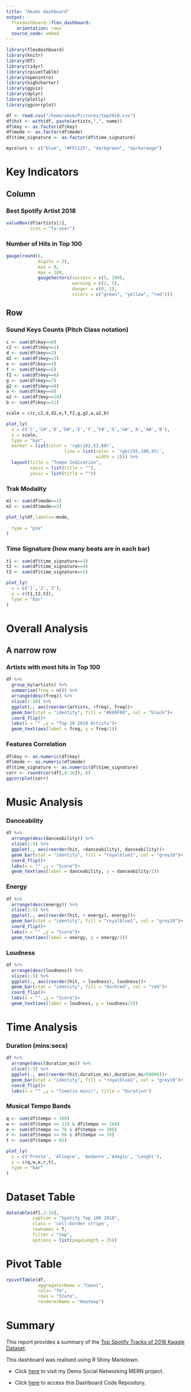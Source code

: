 ```yaml
---
title: "Akums dashboard"
output: 
  flexdashboard::flex_dashboard:
    orientation: rows
  source_code: embed
---
```


```r
library(flexdashboard)
library(knitr)
library(DT)
library(tidyr)
library(rpivotTable)
library(openintro)
library(highcharter)
library(ggvis)
library(dplyr)
library(plotly)
library(ggcorrplot)


```
```r
df <- read.csv("/home/akum/Pictures/top2018.csv")
df$hit <- with(df, paste(artists,",", name))
df$key <- as.factor(df$key)
df$mode <- as.factor(df$mode)
df$time_signature <- as.factor(df$time_signature)
```

```r
mycolors <- c("blue", "#FFC125", "darkgreen", "darkorange")
```
 
Key Indicators
=====================================
Column {data-width=650}
-------------------------------------

### Best Spotify Artist 2018

```r
valueBox(df$artists[3],
         icon = "fa-user")
```

### **Number of Hits in Top 100**

```r
gauge(round(6,
            digits = 2),
            min = 0,
            max = 100,
            gaugeSectors(success = c(5, 100),
                         warning = c(2, 5),
                         danger = c(0, 2),
                         colors = c("green", "yellow", "red")))
```


Row
-------------------------------

### Sound Keys Counts (Pitch Class notation)

```r
c <- sum(df$key==0)
c2 <- sum(df$key==1)
d <- sum(df$key==2)
d2 <- sum(df$key==3)
e <- sum(df$key==4)
f <- sum(df$key==5)
f2 <- sum(df$key==6)
g <- sum(df$key==7)
g2 <- sum(df$key==8)
a <- sum(df$key==9)
a2 <- sum(df$key==10)
b <- sum(df$key==11)

scale = c(c,c2,d,d2,e,f,f2,g,g2,a,a2,b)

plot_ly(
  x = c('C','C#','D','D#','E','F','F#','G','G#','A','A#','B'),
  y = scale,
  type = "bar",
  marker = list(color = 'rgb(102,51,60)',
                      line = list(color = 'rgb(255,100,45)',
                                  width = 1))) %>%
  layout(title = "Tempo Indication",
         xaxis = list(title = ""),
         yaxis = list(title = ""))


```

### Trak Modality

```r
m1 <- sum(df$mode==1)
m2 <- sum(df$mode==2)

plot_ly(df,labels=~mode,
  
  type = "pie"
)
```

### Time Signature (how many beats are in each bar)

```r
t1 <- sum(df$time_signature==3)
t2 <- sum(df$time_signature==4)
t3 <- sum(df$time_signature==5)

plot_ly(
  x = c('1','2','3'),
  y = c(t1,t2,t3),
  type = "bar"
)
```

Overall Analysis
========================================
A narrow row {data-width=350}
--------------------------------
### Artists with most hits in Top 100

```r
df %>%
  group_by(artists) %>%
  summarise(freq = n()) %>%
  arrange(desc(freq)) %>%
  slice(1:10) %>%
  ggplot(., aes(reorder(artists, +freq), freq))+
  geom_bar(stat = "identity", fill = "#E69F00", col = "black")+
  coord_flip()+
  labs(x = "" ,y = "Top 10 2018 Artists")+
  geom_text(aes(label = freq, y = freq/2))
```

### Features Correlation


```r
df$key <- as.numeric(df$key)
df$mode <- as.numeric(df$mode)
df$time_signature <- as.numeric(df$time_signature)
corr <- round(cor(df[,4:16]), 8)
ggcorrplot(corr)
```

Music Analysis
========================================

### Danceability

```r
df %>%
  arrange(desc(danceability)) %>%
  slice(1:5) %>%
  ggplot(., aes(reorder(hit, +danceability), danceability))+
  geom_bar(stat = "identity", fill = "royalblue1", col = "grey10")+
  coord_flip()+
  labs(x = "" ,y = "Score")+
  geom_text(aes(label = danceability, y = danceability/2))
```

### Energy

```r
df %>%
  arrange(desc(energy)) %>%
  slice(1:5) %>%
  ggplot(., aes(reorder(hit, + energy), energy))+
  geom_bar(stat = "identity", fill = "royalblue1", col = "grey10")+
  coord_flip()+
  labs(x = "" ,y = "Score")+
  geom_text(aes(label = energy, y = energy/2))
```

### Loudness

```r
df %>%
  arrange(desc(loudness)) %>%
  slice(1:5) %>%
  ggplot(., aes(reorder(hit, + loudness), loudness))+
  geom_bar(stat = "identity", fill = "darkred", col = "red")+
  coord_flip()+
  labs(x = "" ,y = "Score")+
  geom_text(aes(label = loudness, y = loudness/2))
```

Time Analysis
========================================

### Duration (mins:secs)


```r
df %>%
  arrange(desc(duration_ms)) %>%
  slice(1:5) %>%
  ggplot(., aes(reorder(hit,duration_ms),duration_ms/60000))+
  geom_bar(stat = "identity", fill = "royalblue1", col = "grey10")+
  coord_flip()+
  labs(x = "" ,y = "Time(in mins)", title = "Duration")

```

### Musical Tempo Bands 

```r
q <- sum(df$tempo > 168)
w <- sum(df$tempo >= 110 & df$tempo <= 168)
e <- sum(df$tempo >= 76 & df$tempo <= 108)
r <- sum(df$tempo >= 66 & df$tempo <= 76)
t <- sum(df$tempo < 65)

plot_ly(
  x = c('Presto', 'Allegro', 'Andante','Adagio', 'Lenght'),
  y = c(q,w,e,r,t),
  type = "bar"
)
```


Dataset Table
========================================

```r
datatable(df[,2:16],
          caption = "Spotify Top 100 2018",
          class = 'cell-border stripe',
          rownames = T,
          filter = "top",
          options = list(pageLength = 25))
```

Pivot Table
=========================================

```r
rpivotTable(df,
            aggregatorName = "Count",
            cols= "fm",
            rows = "State",
            rendererName = "Heatmap")
```
    
Summary 
===========================================

This report provides a summary of the [Top Spotify Tracks of 2018 Kaggle Dataset](https://www.kaggle.com/nadintamer/top-spotify-tracks-of-2018). 

This dashboard was realised using R Shiny Markdown. 

* Click [here](https://whispering-wave-10812.herokuapp.com/) to visit my Demo Social Networking MERN project.

* Click [here](https://github.com/AkumtoshiAier/projects) to access this Dashboard Code Repository.
